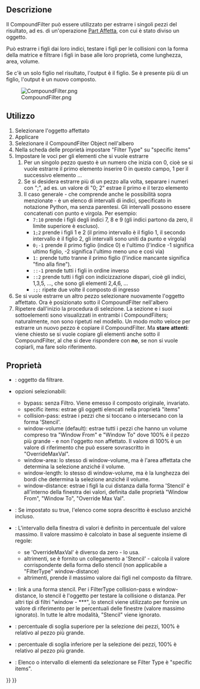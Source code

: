 <languages/>
{{Docnav/it
|[[Part_ExplodeCompound/it|Esplodi composto]]
|[[Part_Boolean/it|Operazione booleana]]
|[[Part_Workbench/it|Part]]
|IconL=Part_ExplodeCompound.svg
|IconR=Part_Boolean.svg
|IconC=Workbench_Part.svg
}}

{{GuiCommand/it
|Name=Part Compound‏‎Filter
|Name/it=Part filtra composto
|MenuLocation=Parte → Composto → Filtra composto
|Workbenches=[[Part Workbench/it|Part]]
|Version=0.17
}}

<span id="Description"></span>
==Descrizione==

<div class="mw-translate-fuzzy">
Il CompoundFilter può essere utilizzato per estrarre i singoli pezzi del risultato, ad es. di un'operazione [[Part_Slice/it|Part Affetta]], con cui è stato diviso un oggetto.
</div>

Può estrarre i figli dai loro indici, testare i figli per le collisioni con la forma della matrice e filtrare i figli in base alle loro proprietà, come lunghezza, area, volume.

Se c'è un solo figlio nel risultato, l'output è il figlio. Se è presente più di un figlio, l'output è un nuovo composto.

[[File:CompoundFilter.png]]

<span id="Usage"></span>
==Utilizzo==

<div class="mw-translate-fuzzy">
# Selezionare l'oggetto affettato
# Applicare {{MenuCommand|Parte → Composto → Filtra composto}}
# Selezionare il CompoundFilter Object nell'albero
# Nella scheda delle proprietà impostare "Filter Type" su "specific items"
# Impostare le voci per gli elementi che si vuole estrarre
## Per un singolo pezzo questo è un numero che inizia con 0, cioè se si vuole estrarre il primo elemento inserire 0 in questo campo, 1 per il successivo elemento ...
## Se si desidera estrarre più di un pezzo alla volta, separare i numeri con ";", ad es. un valore di "0; 2" estrae il primo e il terzo elemento
## Il caso generale - che comprende anche le possibilità sopra menzionate - è un elenco di intervalli di indici, specificato in notazione Python, ma senza parentesi. Gli intervalli possono essere concatenati con punto e virgola. Per esempio:
##*   <tt>7:10</tt> prende i figli degli indici 7, 8 e 9 (gli indici partono da zero, il limite superiore è escluso).
##*   <tt>1;2 </tt> prende i figli 1 e 2 (il primo intervallo è il figlio 1, il secondo intervallo è il figlio 2, gli intervalli sono uniti da punto e virgola)
##*   <tt>0;-1</tt> prende il primo figlio (indice 0) e l'ultimo (l'indice -1 significa ultimo figlio, -2 significa l'ultimo meno uno e così via)
##*   <tt>1:  </tt> prende tutto tranne il primo figlio (l'indice mancante significa "fino alla fine").
##*   <tt>::-1</tt> prende tutti i figli in ordine inverso
##*   <tt>::2 </tt> prende tutti i figli con indicizzazione dispari, cioè gli indici, 1,3,5, ..., che sono gli elementi 2,4,6, ...
##*   <tt>:;: </tt> ripete due volte il composto di ingresso
# Se si vuole estrarre un altro pezzo selezionare nuovamente l'oggetto affettato. Ora è posizionato sotto il CompoundFilter nell'albero
# Ripetere dall'inizio la procedura di selezione. La sezione e i suoi sottoelementi sono visualizzati in entrambi i CompoundFilters; naturalmente, non sono ripetuti nel modello. Un modo molto veloce per estrarre un nuovo pezzo è copiare il CompoundFilter. Ma '''stare attenti''': viene chiesto se si vuole copiare gli elementi anche sotto il CompoundFilter, al che si deve rispondere con '''no''', se non si vuole copiarli, ma fare solo riferimento.
</div>

<span id="Properties"></span>
== Proprietà ==

* {{PropertyData|Base}}: oggetto da filtrare.
* {{PropertyData|Filter Type}} opzioni selezionabili:
** bypass: senza Filtro. Viene emesso il composto originale, invariato.
** specific items: estrae gli oggetti elencati nella proprietà "items"
** collision-pass: estrae i pezzi che si toccano o intersecano con la forma 'Stencil'.
** window-volume (default): estrae tutti i pezzi che hanno un volume compreso tra "Window From" e "Window To" dove 100% è il pezzo più grande - e non l'oggetto non affettato. Il valore di 100% è un valore di riferimento che può essere sovrascritto in "OverrideMaxVal".
** window-area: lo stesso di window-volume, ma è l'area affettata che determina la selezione anziché il volume.
** window-length: lo stesso di window-volume, ma è la lunghezza dei bordi che determina la selezione anziché il volume.
** window-distance: estrae i figli la cui distanza dalla forma 'Stencil' è all'interno della finestra dei valori, definita dalle proprietà "Window From", "Window To", "Override Max Val".
* {{PropertyData|Invert}}: Se impostato su true, l'elenco come sopra descritto è escluso anziché incluso.
* {{PropertyData|Override Max Val}}: L'intervallo della finestra di valori è definito in percentuale del valore massimo. Il valore massimo è calcolato in base al seguente insieme di regole:
** se 'OverrideMaxVal' è diverso da zero - lo usa.
** altrimenti, se è fornito un collegamento a 'Stencil' - calcola il valore corrispondente della forma dello stencil (non applicabile a "FilterType" window-distance)
** altrimenti, prende il massimo valore dai figli nel composto da filtrare.
* {{PropertyData|Stencil}}: link a una forma stencil. Per i FilterType collision-pass e window-distance, lo stencil è l'oggetto per testare la collisione o distanza. Per altri tipi di filtri "window - ***", lo stencil viene utilizzato per fornire un valore di riferimento per le percentuali delle finestre (valore massimo ignorato). In tutte le altre modalità, "Stencil" viene ignorato.
* {{PropertyData|Window From}}: percentuale di soglia superiore per la selezione dei pezzi, 100% è relativo al pezzo più grande.
* {{PropertyData|Window To}}: percentuale di soglia inferiore per la selezione dei pezzi, 100% è relativo al pezzo più grande.
* {{PropertyData|items}}: Elenco o intervallo di elementi da selezionare se Filter Type è "specific items".



{{Docnav/it
|[[Part_ExplodeCompound/it|Esplodi composto]]
|[[Part_Boolean/it|Operazione booleana]]
|[[Part_Workbench/it|Part]]
|IconL=Part_ExplodeCompound.svg
|IconR=Part_Boolean.svg
|IconC=Workbench_Part.svg
}}

{{Part Tools navi{{#translation:}}}}
{{Userdocnavi{{#translation:}}}}
{{clear}}